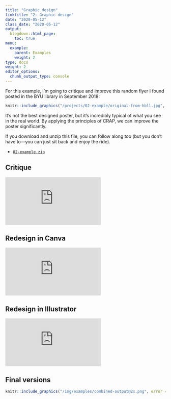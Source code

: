 ```yaml
---
title: "Graphic design"
linktitle: "2: Graphic design"
date: "2020-05-12"
class_date: "2020-05-12"
output:
  blogdown::html_page:
    toc: true
menu:
  example:
    parent: Examples
    weight: 2
type: docs
weight: 2
editor_options: 
  chunk_output_type: console
---
```


For this example, I'm going to critique and improve this random flyer I found posted in the BYU library in September 2018:

```r
knitr::include_graphics("/projects/02-example/original-from-hbll.jpg", error = FALSE)
```

It's not the best designed poster, but it's incredibly typical of what you see in the real world. By applying the principles of CRAP, we can improve the poster significantly.

If you download and unzip this file, you can follow along too (but you don't have to—you can just sit back and enjoy the ride).

- [<i class="fas fa-file-archive"></i> `02-example.zip`](/projects/02-example.zip)

## Critique

<div class="embed-responsive embed-responsive-16by9">
<iframe class="embed-responsive-item" src="https://www.youtube.com/embed/K0sd-j6eMiI" frameborder="0" allow="accelerometer; autoplay; encrypted-media; gyroscope; picture-in-picture" allowfullscreen></iframe>
</div>

## Redesign in Canva

<div class="embed-responsive embed-responsive-16by9">
<iframe class="embed-responsive-item" src="https://www.youtube.com/embed/G1857weuvIc" frameborder="0" allow="accelerometer; autoplay; encrypted-media; gyroscope; picture-in-picture" allowfullscreen></iframe>
</div>

## Redesign in Illustrator

<div class="embed-responsive embed-responsive-16by9">
<iframe class="embed-responsive-item" src="https://www.youtube.com/embed/5Z8FQtDVlYQ" frameborder="0" allow="accelerometer; autoplay; encrypted-media; gyroscope; picture-in-picture" allowfullscreen></iframe>
</div>

## Final versions

```r
knitr::include_graphics("/img/examples/combined-output@2x.png", error = FALSE)
```

